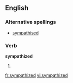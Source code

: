 ==English==

===Alternative spellings===
*[[sympathised]] {{qualifier|mainly|British}}

===Verb===
'''sympathized'''

# {{North American}} {{past of|sympathize}}

[[fr:sympathized]]
[[vi:sympathized]]